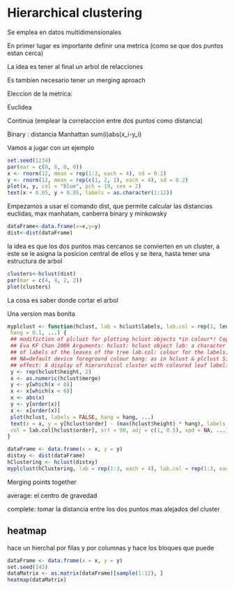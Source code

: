 Hierarchical clustering
========================================================

Se emplea en datos multidimensionales


En primer lugar es importante definir una metrica (como se que dos puntos estan cerca)
 
 
 La idea es tener al final un arbol de relacciones 
 
 Es tambien necesario tener un merging aproach


Eleccion de la metrica:

Euclidea

Continua (emplear la correlaccion entre dos puntos como distancia)

Binary  : distancia Manhattan  sum(i)abs(x_i-y_i) 


Vamos a jugar con un ejemplo

```r
set.seed(1234)
par(mar = c(0, 0, 0, 0))
x <- rnorm(12, mean = rep(1:3, each = 4), sd = 0.2)
y <- rnorm(12, mean = rep(c(1, 2, 1), each = 4), sd = 0.2)
plot(x, y, col = "blue", pch = 19, cex = 2)
text(x + 0.05, y + 0.05, labels = as.character(1:12))
```
 
 
 
Empezamos a usar el comando dist, que permite calcular las distancias euclidas, max manhatam, canberra binary y minkowsky 

```r
dataFrame<-data.frame(x=x,y=y)
dist<-dist(dataFrame)
```


la idea es que los dos puntos mas cercanos se convierten en un cluster, a este se le asigna la posicion central de ellos y se itera, hasta tener una estructura de arbol

```r
clusters<-hclust(dist)
par(mar = c(4, 4, 2, 2))
plot(clusters)
```


La cosa es saber donde cortar el arbol 


Una version mas bonita

```r
myplclust <- function(hclust, lab = hclust$labels, lab.col = rep(1, length(hclust$labels)), 
 hang = 0.1, ...) {
 ## modifiction of plclust for plotting hclust objects *in colour*! Copyright
 ## Eva KF Chan 2009 Arguments: hclust: hclust object lab: a character vector
 ## of labels of the leaves of the tree lab.col: colour for the labels;
 ## NA=default device foreground colour hang: as in hclust & plclust Side
 ## effect: A display of hierarchical cluster with coloured leaf labels.
 y <- rep(hclust$height, 2)
 x <- as.numeric(hclust$merge)
 y <- y[which(x < 0)]
 x <- x[which(x < 0)]
 x <- abs(x)
 y <- y[order(x)]
 x <- x[order(x)]
 plot(hclust, labels = FALSE, hang = hang, ...)
 text(x = x, y = y[hclust$order] - (max(hclust$height) * hang), labels = lab[hclust$order], 
 col = lab.col[hclust$order], srt = 90, adj = c(1, 0.5), xpd = NA, ...)
}
```


```r
dataFrame <- data.frame(x = x, y = y)
distxy <- dist(dataFrame)
hClustering <- hclust(distxy)
myplclust(hClustering, lab = rep(1:3, each = 4), lab.col = rep(1:3, each = 4))
```
 
 
 
Merging points together 

average:  el centro de gravedad 

complete:  tomar la distancia entre los dos puntos mas alejados del cluster 


heatmap
------------

hace un hierchal por filas y por columnas y hace los bloques que puede 


```r
dataFrame <- data.frame(x = x, y = y)
set.seed(143)
dataMatrix <- as.matrix(dataFrame)[sample(1:12), ]
heatmap(dataMatrix)
```
